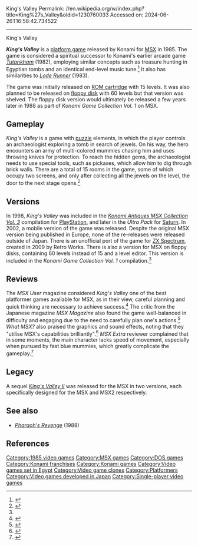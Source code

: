 King's Valley
Permalink: //en.wikipedia.org/w/index.php?title=King%27s_Valley&oldid=1230760033
Accessed on: 2024-06-26T16:58:42.734522



------
King's Valley
{{Short description|1985 video game}}
{{for|the community in Oregon|Kings Valley, Oregon}}
{{Infobox video game
|title = King's Valley
|image = King's Valley cover.jpg
|caption = 
|developer = [[Konami]]
|publisher = [[Konami]]
|series =
|released = 1985
|genre = [[Platform game|Platform]]
|modes = [[Single-player video game|Single-player]]
|platforms = [[MSX]], [[MS-DOS]]
}}

'''''King's Valley''''' is a [[platform game]] released by Konami for [[MSX]] in 1985. The game is considered a spiritual successor to Konami's earlier arcade game ''[[Tutankham]]'' (1982), employing similar concepts such as treasure hunting in Egyptian tombs and an identical end-level music tune.<ref name="HG101">{{cite web |last1=Kalata |first1=Kurt |title=Tutankham |url=http://www.hardcoregaming101.net/tutankham/ |access-date=20 May 2021 |website=Hardcore Gaming 101 |date=April 14, 2020}}</ref> It also has similarities to ''[[Lode Runner]]'' (1983).

The game was initially released on [[ROM cartridge]] with 15 levels. It was also planned to be released on [[floppy disk]] with 60 levels but that version was shelved. The floppy disk version would ultimately be released a few years later in 1988 as part of ''Konami Game Collection Vol. 1'' on MSX.

==Gameplay==
''King's Valley'' is a game with [[puzzle]] elements, in which the player controls an archaeologist exploring a tomb in search of jewels. On his way, the hero encounters an army of multi-colored mummies chasing him and uses throwing knives for protection. To reach the hidden gems, the archaeologist needs to use special tools, such as pickaxes, which allow him to dig through brick walls. There are a total of 15 rooms in the game, some of which occupy two screens, and only after collecting all the jewels on the level, the door to the next stage opens.<ref name="hardcoregaming">{{Cite web|url=http://www.hardcoregaming101.net/kings-valley/|title=King's Valley|lang=en|author=Derboo, Sam|website=Hardcore Gaming 101|date=2012-10-22|access-date=2024-03-12}}</ref>

==Versions==
In 1998, ''King's Valley'' was included in the ''[[Konami Antiques MSX Collection|Konami Antiques MSX Collection Vol. 3]]'' compilation for [[PlayStation]], and later in the ''Ultra Pack'' for [[Sega Saturn|Saturn]]. In 2002, a mobile version of the game was released. Despite the original MSX version being published in Europe, none of the re-releases were released outside of Japan. There is an unofficial port of the game for [[ZX Spectrum]], created in 2009 by Retro Works. There is also a version for MSX on floppy disks, containing 60 levels instead of 15 and a level editor. This version is included in the ''Konami Game Collection Vol. 1'' compilation.<ref name="hardcoregaming" />

==Reviews==
{{Video game reviews
|rev1 = MSX User
|rev1Score = 8/10 (MSX)<ref name="MSXUser" />
|rev2 = MSX Magazine
|rev2Score = 4/5 (MSX)<ref name="MSXMagazine" />
|rev3 = What MSX?
|rev3Score = 8/10 (MSX)<ref name="WhatMSX" />
|rev4 = MSX Extra
|rev4Score = 7/10 (MSX)<ref name="MSXExtra" />
}}

The ''MSX User'' magazine considered ''King's Valley'' one of the best platformer games available for MSX, as in their view, careful planning and quick thinking are necessary to achieve success.<ref name="MSXUser">{{Cite magazine |author=ED |date=October 1985 |title=King's Valley |url=https://archive.org/details/MSXUser/MSX%20User%20Vol1%20No11%20-%201985-10/page/n55/mode/2up |journal=MSX User |publisher=Argus Specialist Publications |pages=61 |language=en |issue=11}}</ref> The critic from the Japanese magazine ''MSX Magazine'' also found the game well-balanced in difficulty and engaging due to the need to carefully plan one's actions.<ref name="MSXMagazine">{{Cite magazine |date=June 1985 |title=イラに ぞっこん |journal=MSX Magazine |pages=81 |language=ja}}</ref> ''What MSX?'' also praised the graphics and sound effects, noting that they "utilise MSX's capabilities brilliantly".<ref name="WhatMSX">{{Cite magazine |date=Winter 1985 |title=King's Valley |url=https://archive.org/details/WhatMSX/What%20MSX%3F%20Vol1%20No4%201985%20Winter/page/n39/mode/2up |journal=What MSX? |publisher=Haymarket Publishing |pages=41 |language=en}}</ref> ''MSX Extra'' reviewer complained that in some moments, the main character lacks speed of movement, especially when pursued by fast blue mummies, which greatly complicate the gameplay.<ref name="MSXExtra">{{Cite magazine |date=May 1988 |title=King's Valley |url=https://archive.org/details/MSXExtra43/page/n15/mode/2up |journal=MSX Extra |publisher=Manhattan Transfer |pages=17 |language=es |issue=43}}</ref>

==Legacy==
A sequel ''[[King's Valley II]]'' was released for the MSX in two versions, each specifically designed for the MSX and MSX2 respectively.

==See also==
* ''[[Pharaoh's Revenge]]'' (1988)

==References==
{{reflist}}

{{DEFAULTSORT:King'S Valley}}
[[Category:1985 video games]]
[[Category:MSX games]]
[[Category:DOS games]]
[[Category:Konami franchises]]
[[Category:Konami games]]
[[Category:Video games set in Egypt]]
[[Category:Video game clones]]
[[Category:Platformers]]
[[Category:Video games developed in Japan]]
[[Category:Single-player video games]]